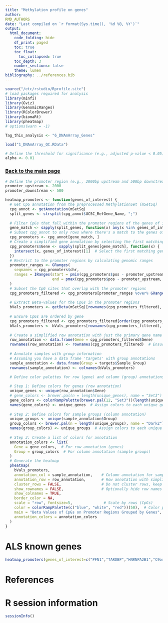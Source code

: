 ```yaml
---
title: "Methylation profile on genes"
author:
RMD_AUTHORS
date: "Last compiled on `r format(Sys.time(), '%d %B, %Y')`"
output:
  html_document:
    code_folding: hide
    df_print: paged
    toc: true
    toc_float:
      toc_collapsed: true
    toc_depth: 3
    number_sections: false
    theme: lumen
bibliography: ../references.bib
---
```


```r
source("/etc/rstudio/Rprofile.site")
# load packages required for analysis
library(minfi)
library(Gviz)
library(GenomicRanges)
library(RColorBrewer)
library(biomaRt)
library(pheatmap)
# options(warn = -1)

Tag_this_analysis <- "6_DNAmArray_Genes"

load("1_DNAmArray_QC.RData")

# Define the threshold for significance (e.g., adjusted p-value < 0.05)
alpha <- 0.01
```

### [Back to the main page](../Analysis_Report_DNAmArray.html)


```r
# Define the promoter region (e.g., 2000bp upstream and 500bp downstream of the TSS)
promoter_upstream <- 2000
promoter_downstream <- 500

heatmap_promoters <- function(genes_of_interest) {
  # Get CpG annotation from the preprocessed MethylationSet (mSetSq)
  cpg_annot <- getAnnotation(mSetSq)
  split_genes <- strsplit(cpg_annot$UCSC_RefGene_Name, ";")
  
  # Filter CpGs that fall within the promoter regions of the genes of interest
  gene_match <- sapply(split_genes, function(x) any(x %in% genes_of_interest))
  # Subset cpg_annot to only rows where there's a match to the genes of interest
  cpg_promoters <- cpg_annot[gene_match, ]
  # Create a simplified gene annotation by selecting the first matching gene from genes_of_interest
  cpg_promoters$Gene <- sapply(split_genes[gene_match], function(x) {
    intersect(x, genes_of_interest)[1]  # Select the first matching gene
  })
  # Restrict to the promoter regions by calculating genomic ranges
  promoter_ranges <- GRanges(
    seqnames = cpg_promoters$chr,
    ranges = IRanges(start = pmin(cpg_promoters$pos - promoter_upstream, cpg_promoters$pos + promoter_downstream),
                     end = pmax(cpg_promoters$pos - promoter_upstream, cpg_promoters$pos + promoter_downstream))
  )
  # Subset the CpG sites that overlap with the promoter regions
  cpg_promoters_filtered <- cpg_promoters[promoter_ranges %over% GRanges(cpg_promoters$chr, IRanges(cpg_promoters$pos, cpg_promoters$pos)), ]
  
  # Extract Beta-values for the CpGs in the promoter regions
  bVals_promoters <- getBeta(mSetSq)[rownames(cpg_promoters_filtered), ]
  
  # Ensure CpGs are ordered by gene
  cpg_promoters_filtered <- cpg_promoters_filtered[order(cpg_promoters_filtered$Gene), ]
  bVals_promoters <- bVals_promoters[rownames(cpg_promoters_filtered), ]
  
  # Create a simplified row annotation with just the primary gene name
  row_annotation <- data.frame(Gene = cpg_promoters_filtered$Gene)
  rownames(row_annotation) <- rownames(cpg_promoters_filtered)  # Ensure row names match CpGs
  
  # Annotate samples with group information
  # Assuming you have a data frame 'targets' with group annotations
  sample_annotation <- data.frame(Group = targets$Sample_Group)
  rownames(sample_annotation) <- colnames(bVals_promoters)
  
  # Define color palettes for row (gene) and column (group) annotations

  # Step 1: Define colors for genes (row annotation)
  unique_genes <- unique(row_annotation$Gene)
  # gene_colors <- brewer.pal(n = length(unique_genes), name = "Set3")
  gene_colors <- colorRampPalette(brewer.pal(12, "Set3"))(length(unique_genes))
  names(gene_colors) <- unique_genes  # Assign colors to each unique gene
  
  # Step 2: Define colors for sample groups (column annotation)
  unique_groups <- unique(sample_annotation$Group)
  group_colors <- brewer.pal(n = length(unique_groups), name = "Dark2")
  names(group_colors) <- unique_groups  # Assign colors to each unique group
  
  # Step 3: Create a list of colors for annotation
  annotation_colors <- list(
    Gene = gene_colors,  # For row annotation (genes)
    Group = group_colors  # For column annotation (sample groups)
  )
  # Generate the heatmap
  pheatmap(
    bVals_promoters, 
    annotation_col = sample_annotation,    # Column annotation for sample groups
    annotation_row = row_annotation,       # Row annotation with simplified gene names
    cluster_rows = FALSE,                  # Do not cluster rows, keep order by gene
    show_rownames = FALSE,                 # Optionally hide row names if there are too many CpGs
    show_colnames = TRUE,
    border_color = NA,
    scale = "row", fontsize=5,              # Scale by rows (CpGs)
    color = colorRampPalette(c("blue", "white", "red"))(50),  # Color palette for Beta-values
    main = "Beta Values of CpGs on Promoter Regions Grouped by Genes",
    annotation_colors = annotation_colors
  )
}


```

# ALS known genes

```r
heatmap_promoters(genes_of_interest=c("PFN1","TARDBP","HNRNPA2B1","C9orf72","SOD1","VCP","TREM2","HNRNPA1","VAPB","DCTN1","SQSTM1","ALS2","OPTN","DNAJB2"))
```

# References

<div id="refs"></div>

# R session information

```r
sessionInfo()
```